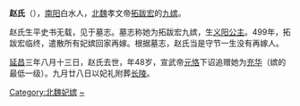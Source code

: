{{unreferenced|time=2011-10-10}}
{{expand|time=2010-05-29T11:31:54+00:00}}
'''赵氏'''（{{bd|467年||514年|}}），[[南阳郡|南阳]]白水人，[[北魏|北魏]]孝文帝[[拓跋宏|拓跋宏]]的[[九嫔|九嫔]]。

赵氏生平史书无载，见于墓志。墓志称她为拓跋宏九嫔，生[[义阳公主_(北魏)|义阳公主]]。499年，拓跋宏临终，遣散所有妃嫔回家再嫁。根据墓志，赵氏当是守节一生没有再嫁人。

[[延昌|延昌]]三年八月十三日，赵氏去世，年48岁，宣武帝[[元恪|元恪]]下诏追赠她为[[充华|充华]]（嫔的最低一级）。九月廿八日以妃礼附葬[[長陵_(北魏)|长陵]]。

[[Category:北魏妃嫔|Category:北魏妃嫔]]
[[Category:赵姓|~]]